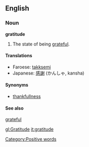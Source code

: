 ==English==

=== Noun ===
'''gratitude'''

# The state of being [[grateful]].

==== Translations ====
*Faroese: [[takksemi]]
*Japanese: [[感謝]] (かんしゃ, kansha)

==== Synonyms ====
* [[thankfullness]]

==== See also ====
[[grateful]]

[[gl:Gratitude]]
[[it:gratitude]]
[[Category:Positive words]]